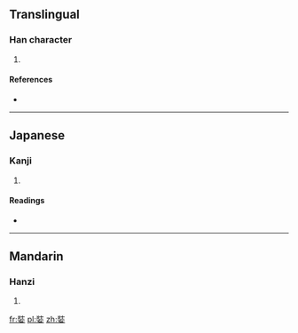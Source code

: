 {{also|妝}}
==Translingual==

===Han character===
{{Han char|rn=38|rad=女|as=07|sn=10|four=|canj=女土女 (VGV)}}

# {{defn|Han|sort=女07}}

====References====
* {{Han ref|kx=0263.090|dkj=06330|dj=0529.260|hdz=21054.100|uh=5A24|ud=23076}}

----

==Japanese==

===Kanji===
{{ja-kanji|grade=|rs=女07}}

# {{defn|Japanese|sort=女07}}

====Readings====
* {{ja-readings|on=ソウ (sō), ショウ (shō)|kun=[[よそおう]] (yosoou)}}

----

==Mandarin==

===Hanzi===
{{cmn-hanzi|pin=[[zhuāng]] ([[zhuang1]])|wg=chuang<sup>1</sup>}}

# {{defn|Mandarin|sort=女07}}

[[fr:娤]]
[[pl:娤]]
[[zh:娤]]